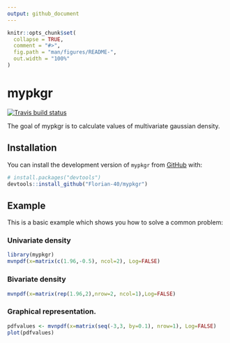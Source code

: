 ```yaml
---
output: github_document
---
```


<!-- README.md is generated from README.Rmd. Please edit that file -->

```r
knitr::opts_chunk$set(
  collapse = TRUE,
  comment = "#>",
  fig.path = "man/figures/README-",
  out.width = "100%"
)
```

# mypkgr

<!-- badges: start -->
[![Travis build status](https://travis-ci.com/Florian-40/mypkgr.svg?branch=master)](https://travis-ci.com/Florian-40/mypkgr)
<!-- badges: end -->

The goal of mypkgr is to calculate values of multivariate gaussian density.

## Installation

You can install the development version of `mypkgr` from [GitHub](https://github.com/) with:

``` r
# install.packages("devtools")
devtools::install_github("Florian-40/mypkgr")
```

## Example

This is a basic example which shows you how to solve a common problem:

### Univariate density 
```r
library(mypkgr)
mvnpdf(x=matrix(c(1.96,-0.5), ncol=2), Log=FALSE)
```

### Bivariate density
```r
mvnpdf(x=matrix(rep(1.96,2),nrow=2, ncol=1),Log=FALSE)
```

### Graphical representation.
```r
pdfvalues <- mvnpdf(x=matrix(seq(-3,3, by=0.1), nrow=1), Log=FALSE)
plot(pdfvalues)
```



